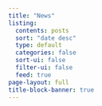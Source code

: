 ```yaml
---
title: "News"
listing:
  contents: posts
  sort: "date desc"
  type: default
  categories: false
  sort-ui: false
  filter-ui: false
  feed: true
page-layout: full
title-block-banner: true
---
```


<!-- ::: {.callout-note} -->
<!-- ## Information -->
<!-- Auf dieser Seite werden Nachrichten angezeigt, die den Fortschritt des Photovoltaikausbaus in Dresden dokumentieren. -->
<!-- ::: -->

